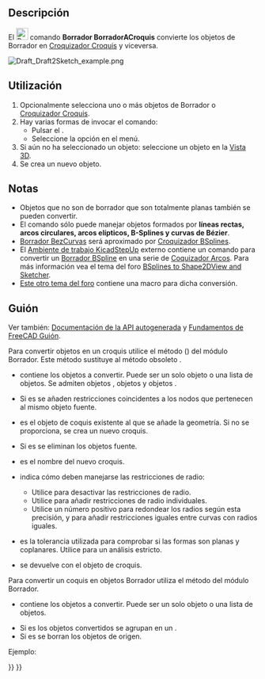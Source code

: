 <languages/>

<div class="mw-translate-fuzzy">
{{Docnav/es
|[[Draft_WireToBSpline/es|HiloABSpline]]
|[[Draft_Slope/es|Pendiente]]
|[[Draft_Workbench/es|Borrador]]
|IconL=Draft_WireToBSpline.svg
|IconR=Draft_Slope.svg
|IconC=Workbench_Draft.svg
}}
</div>

<div class="mw-translate-fuzzy">
{{GuiCommand/es
|Name=Draft_Draft2Sketch
|Name/es=Boceto a Croquis
|MenuLocation=Modificación → Borador a Croquis
|Workbenches=[[Draft_Workbench/es|Boceto]], [[Arch_Workbench/es|Arquitectura]]
}}
</div>

<span id="Description"></span>
==Descripción== 

<div class="mw-translate-fuzzy">
El [[Image:Draft_Draft2Sketch.svg|24px]] comando '''Borrador BorradorACroquis''' convierte los objetos de Borrador en [[Sketcher_NewSketch/es|Croquizador Croquis]] y viceversa.
</div>

[[Image:Draft_Draft2Sketch_example.png]]
{{Caption|Convertir objetos de borrador en Croquizador Croquis}}

<span id="Usage"></span>
==Utilización== 

<div class="mw-translate-fuzzy">
# Opcionalmente selecciona uno o más objetos de Borrador o [[Sketcher_NewSketch/es|Croquizador Croquis]].
# Hay varias formas de invocar el comando:
#* Pulsar el {{Button|[[Image:Draft_Draft2Sketch.svg|16px]] [[Draft_Draft2Sketch/es|Borrador BorradorACroquis]]}}.
#* Seleccione la opción {{MenuCommand|Modificación → [[Image:Draft_Draft2Sketch.svg|16px]] Borrador a Croquis}} en el menú.
# Si aún no ha seleccionado un objeto: seleccione un objeto en la [[3D_view/es|Vista 3D]].
# Se crea un nuevo objeto.
</div>

<span id="Notes"></span>
==Notas==

* Objetos que no son de borrador que son totalmente planas también se pueden convertir.
* El comando sólo puede manejar objetos formados por '''líneas rectas, arcos circulares, arcos elípticos, B-Splines y curvas de Bézier'''.
* [[Draft_BezCurve/es|Borrador BezCurvas]] será aproximado por [[Sketcher_CreateBSpline/es|Croquizador BSplines]].
* El [[KicadStepUp_Workbench/es|Ambiente de trabajo KicadStepUp]] externo contiene un comando para convertir un [[Draft_BSpline/es|Borrador BSpline]] en una serie de [[Sketcher_CreateArc/es|Coquizador Arcos]]. Para más información vea el tema del foro [https://forum.freecadweb.org/viewtopic.php?f=9&t=25082 BSplines to Shape2DView and Sketcher].
* [https://forum.freecadweb.org/viewtopic.php?f=3&t=58781#p505207 Este otro tema del foro] contiene una macro para dicha conversión.

<span id="Scripting"></span>
==Guión==

Ver también: [https://freecad.github.io/SourceDoc/ Documentación de la API autogenerada] y [[FreeCAD Scripting Basics/es|Fundamentos de FreeCAD Guión]].

Para convertir objetos en un croquis utilice el método {{incode|make_sketch}} ({{Version/es|0.19}}) del módulo Borrador. Este método sustituye al método obsoleto {{incode|makeSketch}}.

{{Code|code=
sketch = make_sketch(objects_list, autoconstraints=False, addTo=None, delete=False, name="Sketch", radiusPrecision=-1, tol=1e-3)
}}

* {{incode|objects_list}} contiene los objetos a convertir. Puede ser un solo objeto o una lista de objetos. Se admiten objetos {{incode|Draft}}, objetos {{incode|Part::Feature}} y objetos {{incode|Part.Shape}}.
* Si {{incode|autoconstraints}} es {{incode|True}} se añaden restricciones coincidentes a los nodos que pertenecen al mismo objeto fuente.
* {{incode|addTo}} es el objeto de coquis existente al que se añade la geometría. Si no se proporciona, se crea un nuevo croquis.
* Si {{incode|delete}} es {{incode|True}} se eliminan los objetos fuente.
* {{incode|name}} es el nombre del nuevo croquis.
* {{incode|radiusPrecision}} indica cómo deben manejarse las restricciones de radio:
** Utilice {{incode|-1}} para desactivar las restricciones de radio.
** Utilice {{incode|0}} para añadir restricciones de radio individuales.
** Utilice un número positivo para redondear los radios según esta precisión, y para añadir restricciones iguales entre curvas con radios iguales.
* {{incode|tol}} es la tolerancia utilizada para comprobar si las formas son planas y coplanares. Utilice {{incode|-1}} para un análisis estricto.
* {{incode|sketch}} se devuelve con el objeto de croquis.

Para convertir un coquis en objetos Borrador utiliza el método {{incode|draftify}} del módulo Borrador.

{{Code|code=
draftify(objectslist, makeblock=False, delete=True)
}}

* {{incode|objectslist}} contiene los objetos a convertir. Puede ser un solo objeto o una lista de objetos.
* Si {{incode|makeblock}} es {{incode|True}} los objetos convertidos se agrupan en un {{incode|Part::Part2DObject}}.
* Si {{incode|delete}} es {{incode|True}} se borran los objetos de origen.

Ejemplo:

{{Code|code=
import FreeCAD as App
import Draft

doc = App.newDocument()

rectangle = Draft.make_rectangle(2000, 1000)
circle = Draft.make_circle(500)
doc.recompute()

sketch_from_draft = Draft.make_sketch([rectangle, circle], autoconstraints=True, delete=False, radiusPrecision=0)
doc.recompute()

draft_from_sketch = Draft.draftify(sketch_from_draft, delete=False)
doc.recompute()
}}


<div class="mw-translate-fuzzy">
{{Docnav/es
|[[Draft_WireToBSpline/es|HiloABSpline]]
|[[Draft_Slope/es|Pendiente]]
|[[Draft_Workbench/es|Borrador]]
|IconL=Draft_WireToBSpline.svg
|IconR=Draft_Slope.svg
|IconC=Workbench_Draft.svg
}}
</div>

{{Draft Tools navi{{#translation:}}}}
{{Userdocnavi{{#translation:}}}}